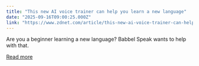 ```yaml
---
title: "This new AI voice trainer can help you learn a new language"
date: "2025-09-16T09:00:25.000Z"
link: "https://www.zdnet.com/article/this-new-ai-voice-trainer-can-help-you-learn-a-new-language/"
---
```


Are you a beginner learning a new language? Babbel Speak wants to help with that.

[Read more](https://www.zdnet.com/article/this-new-ai-voice-trainer-can-help-you-learn-a-new-language/)
